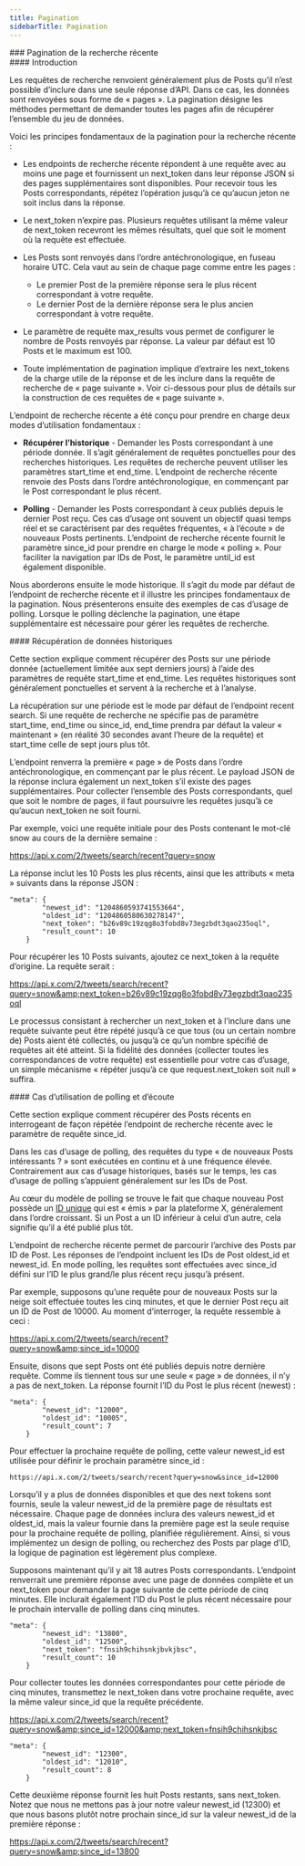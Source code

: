 ```yaml
---
title: Pagination
sidebarTitle: Pagination
---
```


<div id="recent-search-pagination">
  ### Pagination de la recherche récente
</div>

<div id="introduction">
  #### Introduction
</div>

Les requêtes de recherche renvoient généralement plus de Posts qu’il n’est possible d’inclure dans une seule réponse d’API. Dans ce cas, les données sont renvoyées sous forme de « pages ». La pagination désigne les méthodes permettant de demander toutes les pages afin de récupérer l’ensemble du jeu de données.

Voici les principes fondamentaux de la pagination pour la recherche récente :

* Les endpoints de recherche récente répondent à une requête avec au moins une page et fournissent un next_token dans leur réponse JSON si des pages supplémentaires sont disponibles. Pour recevoir tous les Posts correspondants, répétez l’opération jusqu’à ce qu’aucun jeton ne soit inclus dans la réponse.

* Le next_token n’expire pas. Plusieurs requêtes utilisant la même valeur de next_token recevront les mêmes résultats, quel que soit le moment où la requête est effectuée.

* Les Posts sont renvoyés dans l’ordre antéchronologique, en fuseau horaire UTC. Cela vaut au sein de chaque page comme entre les pages :
  * Le premier Post de la première réponse sera le plus récent correspondant à votre requête.
  * Le dernier Post de la dernière réponse sera le plus ancien correspondant à votre requête.

* Le paramètre de requête max_results vous permet de configurer le nombre de Posts renvoyés par réponse. La valeur par défaut est 10 Posts et le maximum est 100.

* Toute implémentation de pagination implique d’extraire les next_tokens de la charge utile de la réponse et de les inclure dans la requête de recherche de « page suivante ». Voir ci-dessous pour plus de détails sur la construction de ces requêtes de « page suivante ».
   

L’endpoint de recherche récente a été conçu pour prendre en charge deux modes d’utilisation fondamentaux :

* **Récupérer l’historique** - Demander les Posts correspondant à une période donnée. Il s’agit généralement de requêtes ponctuelles pour des recherches historiques. Les requêtes de recherche peuvent utiliser les paramètres start_time et end_time. L’endpoint de recherche récente renvoie des Posts dans l’ordre antéchronologique, en commençant par le Post correspondant le plus récent.

* **Polling** - Demander les Posts correspondant à ceux publiés depuis le dernier Post reçu. Ces cas d’usage ont souvent un objectif quasi temps réel et se caractérisent par des requêtes fréquentes, « à l’écoute » de nouveaux Posts pertinents. L’endpoint de recherche récente fournit le paramètre since_id pour prendre en charge le mode « polling ». Pour faciliter la navigation par IDs de Post, le paramètre until_id est également disponible.
   

Nous aborderons ensuite le mode historique. Il s’agit du mode par défaut de l’endpoint de recherche récente et il illustre les principes fondamentaux de la pagination. Nous présenterons ensuite des exemples de cas d’usage de polling. Lorsque le polling déclenche la pagination, une étape supplémentaire est nécessaire pour gérer les requêtes de recherche.
 

<div id="retrieving-historical-data">
  #### Récupération de données historiques
</div>

Cette section explique comment récupérer des Posts sur une période donnée (actuellement limitée aux sept derniers jours) à l’aide des paramètres de requête start_time et end_time. Les requêtes historiques sont généralement ponctuelles et servent à la recherche et à l’analyse.

La récupération sur une période est le mode par défaut de l’endpoint recent search. Si une requête de recherche ne spécifie pas de paramètre start_time, end_time ou since_id, end_time prendra par défaut la valeur « maintenant » (en réalité 30 secondes avant l’heure de la requête) et start_time celle de sept jours plus tôt.

L’endpoint renverra la première « page » de Posts dans l’ordre antéchronologique, en commençant par le plus récent. Le payload JSON de la réponse inclura également un next_token s’il existe des pages supplémentaires. Pour collecter l’ensemble des Posts correspondants, quel que soit le nombre de pages, il faut poursuivre les requêtes jusqu’à ce qu’aucun next_token ne soit fourni.

Par exemple, voici une requête initiale pour des Posts contenant le mot-clé snow au cours de la dernière semaine :

https://api.x.com/2/tweets/search/recent?query=snow

La réponse inclut les 10 Posts les plus récents, ainsi que les attributs « meta » suivants dans la réponse JSON :

```
"meta": {
        "newest_id": "1204860593741553664",
        "oldest_id": "1204860580630278147",
        "next_token": "b26v89c19zqg8o3fobd8v73egzbdt3qao235oql",
        "result_count": 10
    }
```

Pour récupérer les 10 Posts suivants, ajoutez ce next_token à la requête d’origine. La requête serait :

https://api.x.com/2/tweets/search/recent?query=snow&amp;next_token=b26v89c19zqg8o3fobd8v73egzbdt3qao235oql

Le processus consistant à rechercher un next_token et à l’inclure dans une requête suivante peut être répété jusqu’à ce que tous (ou un certain nombre de) Posts aient été collectés, ou jusqu’à ce qu’un nombre spécifié de requêtes ait été atteint. Si la fidélité des données (collecter toutes les correspondances de votre requête) est essentielle pour votre cas d’usage, un simple mécanisme « répéter jusqu’à ce que request.next_token soit null » suffira. 
 

<div id="polling-and-listening-use-cases">
  #### Cas d’utilisation de polling et d’écoute
</div>

Cette section explique comment récupérer des Posts récents en interrogeant de façon répétée l’endpoint de recherche récente avec le paramètre de requête since_id.

Dans les cas d’usage de polling, des requêtes du type « de nouveaux Posts intéressants ? » sont exécutées en continu et à une fréquence élevée. Contrairement aux cas d’usage historiques, basés sur le temps, les cas d’usage de polling s’appuient généralement sur les IDs de Post.

Au cœur du modèle de polling se trouve le fait que chaque nouveau Post possède un [ID unique](/fr/resources/fundamentals/x-ids) qui est « émis » par la plateforme X, généralement dans l’ordre croissant. Si un Post a un ID inférieur à celui d’un autre, cela signifie qu’il a été publié plus tôt.

L’endpoint de recherche récente permet de parcourir l’archive des Posts par ID de Post. Les réponses de l’endpoint incluent les IDs de Post oldest_id et newest_id. En mode polling, les requêtes sont effectuées avec since_id défini sur l’ID le plus grand/le plus récent reçu jusqu’à présent.

Par exemple, supposons qu’une requête pour de nouveaux Posts sur la neige soit effectuée toutes les cinq minutes, et que le dernier Post reçu ait un ID de Post de 10000. Au moment d’interroger, la requête ressemble à ceci :

https://api.x.com/2/tweets/search/recent?query=snow&amp;since_id=10000

Ensuite, disons que sept Posts ont été publiés depuis notre dernière requête. Comme ils tiennent tous sur une seule « page » de données, il n’y a pas de next_token. La réponse fournit l’ID du Post le plus récent (newest) :

```
"meta": {
        "newest_id": "12000",
        "oldest_id": "10005",
        "result_count": 7
    }
```

Pour effectuer la prochaine requête de polling, cette valeur newest_id est utilisée pour définir le prochain paramètre since_id :

`https://api.x.com/2/tweets/search/recent?query=snow&since_id=12000`

Lorsqu’il y a plus de données disponibles et que des next tokens sont fournis, seule la valeur newest_id de la première page de résultats est nécessaire. Chaque page de données inclura des valeurs newest_id et oldest_id, mais la valeur fournie dans la première page est la seule requise pour la prochaine requête de polling, planifiée régulièrement. Ainsi, si vous implémentez un design de polling, ou recherchez des Posts par plage d’ID, la logique de pagination est légèrement plus complexe.

Supposons maintenant qu’il y ait 18 autres Posts correspondants. L’endpoint renverrait une première réponse avec une page de données complète et un next_token pour demander la page suivante de cette période de cinq minutes. Elle inclurait également l’ID du Post le plus récent nécessaire pour le prochain intervalle de polling dans cinq minutes.

```
"meta": {
        "newest_id": "13800",
        "oldest_id": "12500",
        "next_token": "fnsih9chihsnkjbvkjbsc",
        "result_count": 10
    }
```

Pour collecter toutes les données correspondantes pour cette période de cinq minutes, transmettez le next_token dans votre prochaine requête, avec la même valeur since_id que la requête précédente.

https://api.x.com/2/tweets/search/recent?query=snow&amp;since_id=12000&amp;next_token=fnsih9chihsnkjbsc

```
"meta": {
        "newest_id": "12300",
        "oldest_id": "12010",
        "result_count": 8
    }
```

Cette deuxième réponse fournit les huit Posts restants, sans next_token. Notez que nous ne mettons pas à jour notre valeur newest_id (12300) et que nous basons plutôt notre prochain since_id sur la valeur newest_id de la première réponse :

https://api.x.com/2/tweets/search/recent?query=snow&amp;since_id=13800
